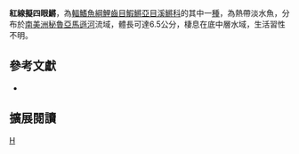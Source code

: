 {{Speciesbox 
| taxon = Anablepsoides rubrolineatus
| status = NE
| status_system = IUCN3.1
| authority =  [[Fels|Fels]] & [[de_Rham|de Rham]], 1981
| synonyms = *''Rivulus rubrolineatus,Fels & de Rham, 1981''
}}
'''紅線擬四眼鱂'''，為[[輻鰭魚綱|輻鰭魚綱]][[鯉齒目|鯉齒目]][[鰕鱂亞目|鰕鱂亞目]][[溪鱂科|溪鱂科]]的其中一[[種|種]]，為熱帶淡水魚，分布於[[南美洲|南美洲]][[秘魯|秘魯]][[亞馬遜河|亞馬遜河]]流域，體長可達6.5公分，棲息在底中層水域，生活習性不明。
== 參考文獻 ==
*{{FishBase_species|genus=Anablepsoides|species=rubrolineatus|year=2014|month=8}}

== 擴展閱讀 ==
{{refbegin}}
{{wikispecies-inline|Anablepsoides rubrolineatus|紅線擬四眼鱂}}
{{refend}}
{{Taxonbar|from=Q4245173}}

[[Category:擬四眼鱂屬|H]]


{{魚類小作品}}